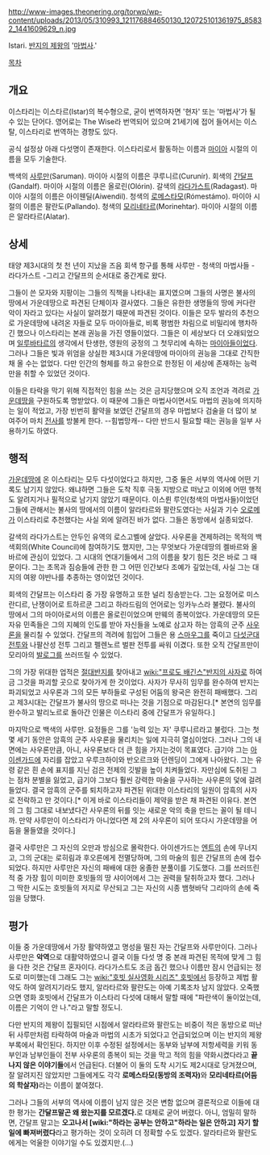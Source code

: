 http://www-images.theonering.org/torwp/wp-content/uploads/2013/05/310993_121176884650130_120725101361975_85832_1441609629_n.jpg

Istari. [[반지의 제왕]]의 '[[마법사]].'

[[목차]]

== 개요 ==
이스타리는 이스타르(Istar)의 복수형으로, 굳이 번역하자면 '현자' 또는 '마법사'가 될 수 있는 단어다. 영어로는 The Wise라 번역되어 있으며 21세기에 접어 들어서는 이스탈, 이스타리로 번역하는 경향도 있다.

공식 설정상 아래 다섯명이 존재한다. 이스타리로서 활동하는 이름과 [[마이아]] 시절의 이름을 모두 기술한다.

백색의 [[사루만]](Saruman). 마이아 시절의 이름은 쿠루니르(Curunír).
회색의 [[간달프]](Gandalf). 마이아 시절의 이름은 올로린(Olórin).
갈색의 [[라다가스트]](Radagast). 마이아 시절의 이름은 아이웬딜(Aiwendil).
청색의 [[로메스타모]](Rómestámo). 마이아 시절의 이름은 팔란도(Pallando).
청색의 [[모리네타르]](Morinehtar). 마이아 시절의 이름은 알라타르(Alatar).

== 상세 ==
태양 제3시대의 첫 천 년이 지났을 즈음 회색 항구를 통해 사루만 - 청색의 마법사들 - 라다가스트 -그리고 간달프의 순서대로 중간계로 왔다.  

그들이 쓴 모자와 지팡이는 그들의 직책을 나타내는 표지였으며 그들의 사명은 불사의 땅에서 가운데땅으로 파견된 단체이자 결사였다. 그들은 유한한 생명들의 땅에 커다란 악이 자라고 있다는 사실이 알려졌기 때문에 파견된 것이다. 이들은 모두 발라의 추천으로 가운데땅에 내려온 자들로 모두 마이아들로, 비록 평범한 차림으로 비밀리에 행차하긴 했으나 이스타리는 본래 권능을 가진 영들이었다. 그들은 이 세상보다 더 오래되었으며 [[일루바타르]]의 생각에서 탄생한, 영원의 궁정의 그 첫무리에 속하는 [[마이아]]들이었다. 그러나 그들은 빛과 위엄을 상실한 제3시대 가운데땅에 마이아의 권능을 그대로 간직한 채 올 수는 없었다. 다만 인간의 형체를 하고 유한으로 한정된 이 세상에 존재하는 능력만을 취할 수 있었던 것이다.

이들은 타락을 막기 위해 직접적인 힘을 쓰는 것은 금지당했으며 오직 조언과 격려로 [[가운데땅]]을 구원하도록 명받았다. 이 때문에 그들은 마법사이면서도 마법의 권능에 의지하는 일이 적었고, 가장 빈번히 활약을 보였던 간달프의 경우 마법보다 검술을 더 많이 보여주어 마치 [[전사]]를 방불케 한다. --힘법망캐-- 다만 반드시 필요할 때는 권능을 일부 사용하기도 하였다.

== 행적 == 
[[가운데땅]]에 온 이스타리는 모두 다섯이었다고 하지만, 그중 둘은 서부의 역사에 어떤 기록도 남기지 않았다. 왜냐하면 그들은 도착 직후 극동 지방으로 떠났고 이외에 어떤 행적도 알려지거나 필적으로 남기지 않았기 때문이다. 이스륀 루인(청색의 마법사들)이었던 그들에 관해서는 불사의 땅에서의 이름이 알라타르와 팔란도였다는 사실과 기수 [[오로메]]가 이스타리로 추천했다는 사실 외에 알려진 바가 없다. 그들은 동방에서 실종되었다.

갈색의 라다가스트는 안두인 유역의 로스고벨에 살았다. 사우론을 견제하려는 목적의 백색회의(White Council)에 참여하기도 했지만, 그는 무엇보다 가운데땅의 켈바르와 올바르에 관심이 있었다. 그 시대의 연대기들에서 그의 이름을 찾기 힘든 것은 바로 그 때문이다. 그는 초목과 짐승들에 관한 한 그 어떤 인간보다 조예가 깊었는데, 사실 그는 대지의 여왕 야반나를 추종하는 영이었던 것이다.

회색의 간달프는 이스타리 중 가장 유명하고 또한 널리 칭송받는다. 그는 요정어로 미스란디르, 난쟁이어로 트하르쿤 그리고 하라드림의 언어로는 잉카누스라 불렸다. 불사의 땅에서 그의 마이아로서의 이름은 올로린이었으며 만웨의 종복이었다. 가운데땅의 모든 자유 민족들은 그의 지혜의 인도를 받아 자신들을 노예로 삼고자 하는 암흑의 군주 [[사우론]]을 물리칠 수 있었다. 간달프의 격려에 힘입어 그들은 용 [[스마우그]]를 죽이고 [[다섯군대 전투]]와 나팔산성 전투 그리고 펠렌노르 벌판 전투를 싸워 이겼다. 또한 오직 간달프만이 모리아의 [[발로그]]를 쓰러뜨릴 수 있었다. 

그의 가장 위대한 업적은 [[절대반지]]를 찾아내고 [[wiki:"프로도 배긴스"반지의 사자]]로 하여금 그것을 파괴할 곳으로 찾아가게 한 것이었다. 사자가 무사히 임무를 완수하여 반지는 파괴되었고 사우론과 그의 모든 부하들로 구성된 어둠의 왕국은 완전히 패배했다. 그리고 제3시대는 간달프가 불사의 땅으로 떠나는 것을 기점으로 마감된다.[* 본연의 임무를 완수하고 발리노르로 돌아간 인물은 이스타리 중에 간달프가 유일하다.]

마지막으로 백색의 사루만. 요정들은 그를 '능력 있는 자' 쿠루니르라고 불렀다. 그는 첫 몇 세기 동안은 암흑의 군주 사우론을 물리치는 일에 지극히 열심이었다. 그러나 그의 내면에는 사우론만큼, 아니, 사우론보다 더 큰 힘을 가지는것이 목표였다. 급기야 그는 [[아이센가드]]에 자리를 잡았고 우루크하이와 반오르크와 던렌딩이 그에게 나아왔다. 그는 유령 같은 흰 손에 표지를 지닌 검은 전제의 깃발을 높이 치켜들었다. 자만심에 도취된 그는 점차 분별을 잃었고, 급기야 그보다 훨씬 강력한 마술을 구사하는 사우론의 덫에 걸려들었다. 결국 암흑의 군주를 퇴치하고자 파견된 위대한 이스타리의 일원이 암흑의 사자로 전락하고 만 것이다.[* 이게 바로 이스타리들이 제약을 받은 채 파견된 이유다. 본연의 그 힘 그대로 내보냈다간 사우론의 뒤를 잇는 새로운 악의 축을 만드는 꼴이 될 테니까. 만약 사루만이 이스타리가 아니었다면 제 2의 사우론이 되어 또다시 가운데땅을 어둠을 물들였을 것이다.] 

결국 사루만은 그 자신의 오만과 방심으로 몰락한다. 아이센가드는 [[엔트]]의 손에 무너지고, 그의 군대는 로히림과 후오른에게 전멸당하며, 그의 마술의 힘은 간달프의 손에 접수되었다. 하지만 사루만은 자신의 패배에 대한 옹졸한 분풀이를 기도했다. 그를 쓰러뜨린 적 중 가장 힘이 미미한 호빗들의 땅 샤이어에서 그는 권력을 탈취하고자 했다. 그러나 그 딱한 시도는 호빗들의 저지로 무산되고 그는 자신의 시종 뱀혓바닥 그리마의 손에 죽임을 당했다.

== 평가 ==
이들 중 가운데땅에서 가장 활약하였고 명성을 떨친 자는 간달프와 사루만이다. 그러나 사루만은 '''악역'''으로 대활약하였으니 결국 이들 다섯 명 중 본래 파견된 목적에 맞게 그 힘을 다한 것은 간달프 혼자이다. 라다가스트도 조금 돕긴 했으나 이름만 잠시 언급되는 정도로 미미했는데 그래도 그는 [[wiki:"호빗 실사영화 시리즈" 호빗]]에서 등장하고 제법 활약도 하여 알려지기라도 했지, 알라타르와 팔란도는 아예 기록조차 남지 않았다. 오죽했으면 영화 호빗에서 간달프가 이스타리 다섯에 대해서 말할 때에 "파란색이 둘이었는데, 이름은 기억이 안 나."라고 말할 정도니.

다만 반지의 제왕이 집필되던 시점에서 알라타르와 팔란도는 비중이 적은 동방으로 떠난 뒤 사루만처럼 타락하여 마술과 마법의 시초가 되었다고 언급되었으며 이는 반지의 제왕 부록에서 확인된다. 하지만 이후 수정된 설정에서는 동부와 남부에 저항세력을 키워 동부인과 남부인들이 전부 사우론의 종복이 되는 것을 막고 적의 힘을 약화시켰다라고 '''끝나지 않은 이야기들'''에서 언급된다. 더불어 이 둘의 도착 시기도 제2시대로 당겨졌으며, 잘 알려지진 않았지만 그들에게도 각각 '''로메스타모(동방의 조력자)'''와 '''모리네타르(어둠의 학살자)'''라는 이름이 붙여졌다.

그러나 그들의 서부의 역사에 이름이 남지 않은 것은 변함 없으며 결론적으로 이들에 대한 평가는 '''간달프말곤 왜 왔는지를 모르겠다.'''로 대체로 굳어 버렸다. 아니, 엄밀히 말하면, 간달프 말고는 '''오고나서 [wiki:"하라는 공부는 안하고"하라는 일은 안하고] 자기 할 일에 빠져버렸다'''라고 평가하는 것이 오히려 더 정확할 수도 있겠다. 알라타르와 팔란도에게는 억울한 이야기일 수도 있겠지만.(…)



